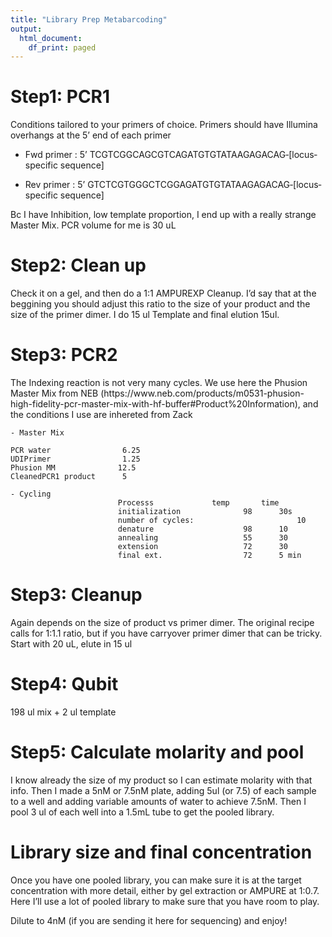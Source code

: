 ```yaml
---
title: "Library Prep Metabarcoding"
output:
  html_document:
    df_print: paged
---
```


# Step1: PCR1 

Conditions tailored to your primers of choice. Primers should have Illumina overhangs at the 5' end of each primer

  - Fwd primer : 5’ TCGTCGGCAGCGTCAGATGTGTATAAGAGACAG‐[locus‐specific sequence]
  
  - Rev primer :  5’ GTCTCGTGGGCTCGGAGATGTGTATAAGAGACAG‐[locus‐specific sequence]
  
Bc I have Inhibition, low template proportion, I end up with a really strange Master Mix. PCR volume for me is 30 uL  
  
# Step2: Clean up 

Check it on a gel, and then do a 1:1 AMPUREXP Cleanup. I'd say that at the beggining you should adjust this ratio to the size of your product and the size of the primer dimer. I do 15 ul Template and final elution 15ul.

# Step3: PCR2

The Indexing reaction is not very many cycles. We use here the Phusion Master Mix from NEB (https://www.neb.com/products/m0531-phusion-high-fidelity-pcr-master-mix-with-hf-buffer#Product%20Information), and the conditions I use are inhereted from Zack

    - Master Mix
    
    PCR water                6.25	
    UDIPrimer                1.25	
    Phusion MM              12.5	
    CleanedPCR1 product      5	
    
    - Cycling
    				        Processs             temp		time
    				        initialization				98		30s	
    				        number of cycles:						10	
    				        denature			      	98		10	
    				        annealing	      			55		30	
    				        extension	      			72		30	
    				        final ext.		    		72		5 min	

# Step3: Cleanup

Again depends on the size of product vs primer dimer. The original recipe calls for 1:1.1 ratio, but if you have carryover primer dimer that can be tricky. Start with 20 uL, elute in 15 ul

# Step4: Qubit 

198 ul mix + 2 ul template

# Step5: Calculate molarity and pool

I know already the size of my product so I can estimate molarity with that info. Then I made a 5nM or 7.5nM plate, adding 5ul (or 7.5) of each sample to a well and adding variable amounts of water to achieve 7.5nM. Then I pool 3 ul of each well into a 1.5mL tube to get the pooled library. 

# Library size and final concentration

Once you have one pooled library, you can make sure it is at the target concentration with more detail, either by gel extraction or AMPURE at 1:0.7. Here I'll use a lot of pooled library to make sure that you have room to play.

Dilute to 4nM (if you are sending it here for sequencing) and enjoy!



						
